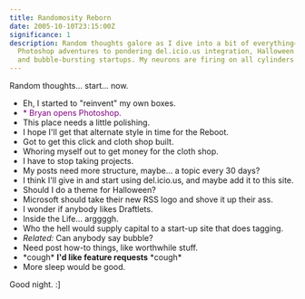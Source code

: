 ```yaml
---
title: Randomosity Reborn
date: 2005-10-10T23:15:00Z
significance: 1
description: Random thoughts galore as I dive into a bit of everything—from
  Photoshop adventures to pondering del.icio.us integration, Halloween themes
  and bubble-bursting startups. My neurons are firing on all cylinders tonight.
---
```


Random thoughts... start... now.

- Eh, I started to "reinvent" my own boxes.
- <span style="color: purple">* Bryan opens Photoshop.</span>
- This place needs a little polishing.
- I hope I'll get that alternate style in time for the Reboot.
- Got to get this click and cloth shop built.
- Whoring myself out to get money for the cloth shop.
- I have to stop taking projects.
- My posts need more structure, maybe... a topic every 30 days?
- I think I'll give in and start using del.icio.us, and maybe add it to this site.
- Should I do a theme for Halloween?
- Microsoft should take their new RSS logo and shove it up their ass.
- I wonder if anybody likes Draftlets.
- Inside the Life... arggggh.
- Who the hell would supply capital to a start-up site that does tagging.
- _Related:_ Can anybody say bubble?
- Need post how-to things, like worthwhile stuff.
- \*cough\* **I'd like feature requests** \*cough\*
- More sleep would be good.

Good night. :]
